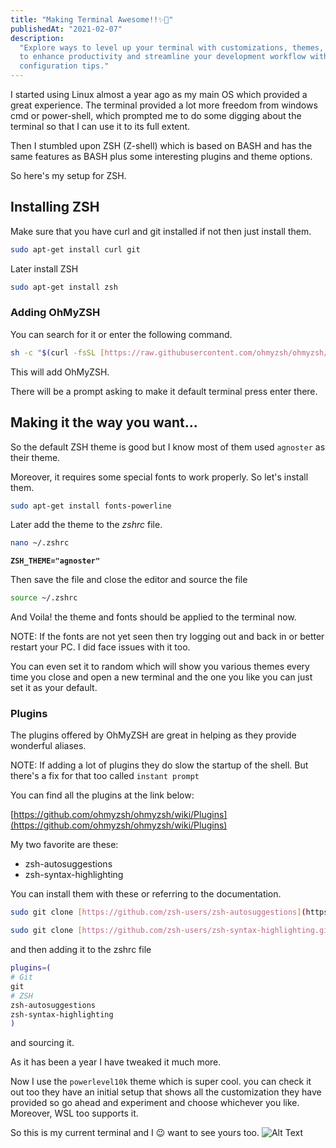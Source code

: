```yaml
---
title: "Making Terminal Awesome!!✨🤩"
publishedAt: "2021-02-07"
description:
  "Explore ways to level up your terminal with customizations, themes, and powerful tools. Learn how
  to enhance productivity and streamline your development workflow with terminal utilities and
  configuration tips."
---
```


I started using Linux almost a year ago as my main OS which provided a great experience. The
terminal provided a lot more freedom from windows cmd or power-shell, which prompted me to do some
digging about the terminal so that I can use it to its full extent.

Then I stumbled upon ZSH (Z-shell) which is based on BASH and has the same features as BASH plus
some interesting plugins and theme options.

So here's my setup for ZSH.

## Installing ZSH

Make sure that you have curl and git installed if not then just install them.

```bash
sudo apt-get install curl git
```

Later install ZSH

```bash
sudo apt-get install zsh
```

### Adding OhMyZSH

You can search for it or enter the following command.

```bash
sh -c "$(curl -fsSL [https://raw.githubusercontent.com/ohmyzsh/ohmyzsh/master/tools/install.sh](https://raw.githubusercontent.com/ohmyzsh/ohmyzsh/master/tools/install.sh))"
```

This will add OhMyZSH.

There will be a prompt asking to make it default terminal press enter there.

## Making it the way you want...

So the default ZSH theme is good but I know most of them used `agnoster` as their theme.

Moreover, it requires some special fonts to work properly. So let's install them.

```bash
sudo apt-get install fonts-powerline
```

Later add the theme to the _zshrc_ file.

```bash
nano ~/.zshrc
```

**`ZSH_THEME="agnoster"`**

Then save the file and close the editor and source the file

```bash
source ~/.zshrc
```

And Voila! the theme and fonts should be applied to the terminal now.

NOTE: If the fonts are not yet seen then try logging out and back in or better restart your PC. I
did face issues with it too.

You can even set it to random which will show you various themes every time you close and open a new
terminal and the one you like you can just set it as your default.

### Plugins

The plugins offered by OhMyZSH are great in helping as they provide wonderful aliases.

NOTE: If adding a lot of plugins they do slow the startup of the shell. But there's a fix for that
too called `instant prompt`

You can find all the plugins at the link below:

[https://github.com/ohmyzsh/ohmyzsh/wiki/Plugins](https://github.com/ohmyzsh/ohmyzsh/wiki/Plugins)

My two favorite are these:

- zsh-autosuggestions
- zsh-syntax-highlighting

You can install them with these or referring to the documentation.

```bash
sudo git clone [https://github.com/zsh-users/zsh-autosuggestions](https://github.com/zsh-users/zsh-autosuggestions) ${ZSH_CUSTOM:-~/.oh-my-zsh/custom}/plugins/zsh-autosuggestions
```

```bash
sudo git clone [https://github.com/zsh-users/zsh-syntax-highlighting.git](https://github.com/zsh-users/zsh-syntax-highlighting.git) ${ZSH_CUSTOM:-~/.oh-my-zsh/custom}/plugins/zsh-syntax-highlighting
```

and then adding it to the zshrc file

```bash
plugins=(
# Git
git
# ZSH
zsh-autosuggestions
zsh-syntax-highlighting
)
```

and sourcing it.

As it has been a year I have tweaked it much more.

Now I use the `powerlevel10k` theme which is super cool. you can check it out too they have an
initial setup that shows all the customization they have provided so go ahead and experiment and
choose whichever you like. Moreover, WSL too supports it.

So this is my current terminal and I 😉 want to see yours too.
![Alt Text](https://dev-to-uploads.s3.amazonaws.com/i/v8zkaak4t7dnqw9kdzcv.png)
